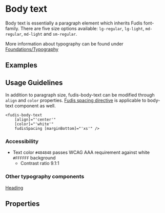 
<Meta title="Components/Typography/Body Text" />

# Body text

Body text is essentially a paragraph element which inherits Fudis font-family. There are five size options available: `lg-regular`, `lg-light`, `md-regular`, `md-light` and `sm-regular`.

More information about typography can be found under [Foundations/Typography](/docs/foundations-typography--documentation)

## Examples

<Canvas of={BodyTextStories.AllVariants}></Canvas>

## Usage Guidelines

In addition to paragraph size, fudis-body-text can be modified through `align` and `color` properties. [Fudis spacing directive](/docs/directives-spacing--documentation) is applicable to body-text component as well.

```
<fudis-body-text
	[align]="'center'"
	[color]="'white'"
	fudisSpacing [marginBottom]="'xs'" />
```

### Accessibility

- Text color `#484848` passes WCAG AAA requirement against white `#FFFFFF` background
  - Contrast ratio 9.1:1

### Other typography components

[Heading](/docs/components-typography-heading--heading)

## Properties

<ArgTypes of={BodyTextComponent} />
